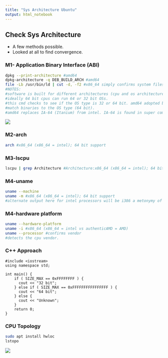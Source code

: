 ```yaml
---
title: "Sys Architecture Ubuntu"
output: html_notebook
---
```


## Check Sys Architecture

- A few methods possible. 
- Looked at all to find convergence.

### M1- Application Binary Interface (ABI)

```bash
dpkg --print-architecture #amd64
dpkg-architecture -q DEB_BUILD_ARCH #amd64
file -Lb /usr/bin/ld | cut -d, -f2 #x86_64 simply confirms system files were built on a 64bit arch
#NOTES:
#software is built for different architectures (cpu and os architectures)
#ideally 64 bit cpus can run 64 or 32 bit OSs.
#this cmd checks to see if the OS type is 32 or 64 bit. amd64 adopted by intel is backward compatible with x86 or 32 bit OSs.
#match binaries to the OS type (64 bit).
#amd64 replaces IA-64 (Itanium) from intel. IA-64 is found in super computers.
```

![](pkg_arch.png)

### M2-arch

```bash
arch #x86_64 (x86_64 = intel); 64 bit support
```

### M3-lscpu

```bash
lscpu | grep Architecture #Architecture:x86_64 (x86_64 = intel); 64 bit support
```


### M4-uname

```bash
uname --machine
uname -m #x86_64 (x86_64 = intel); 64 bit support
#alternate output here for intel processors will be i386 a metonymy of IA-32.
```

### M4-hardware platform

```bash
uname --hardware-platform
uname -i #x86_64 (x86_64 = intel vs authenticAMD = AMD)
uname --processor #confirms vendor
#detects the cpu vendor.
```

### C++ Approach

```Rcpp
#include <iostream>
using namespace std;

int main() {
    if ( SIZE_MAX == 0xFFFFFFFF ) {
      cout << "32 bit";
    } else if ( SIZE_MAX == 0xFFFFFFFFFFFFFFFF ) {
      cout << "64 bit";
    } else {
      cout << "Unknown";
    }
    return 0;
}
```


### CPU Topology

```bash
sudo apt install hwloc
lstopo
```

![](cputopo.png)